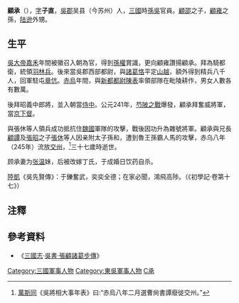 '''顧承'''（{{bd|？||？|}}），[[表字|字]]'''子直'''，[[吳郡|吳郡]]吴县（今苏州）人，[[三國|三國]]時[[孫吳|孫吳]]官員。[[顧邵|顧邵]]之子，[[顧雍|顧雍]]之孫，[[陆逊|陆逊]]外甥。

==生平==
{{main|二宮之爭}}
[[吳大帝|吳大帝]][[嘉禾_(孫權)|嘉禾]]年間被徽召入朝為官，得到[[孫權|孫權]]賞識，更向顧雍讚揚顧承。拜為騎都衛，統領[[羽林兵|羽林兵]]。後來當吳郡西部都尉，與[[諸葛恪|諸葛恪]]平定[[山越|山越]]，額外得到精兵八千人，回軍駐屯[[章伉|章伉]]。[[赤烏|赤烏]]年間，與[[新都|新都]][[都尉|都尉]][[陳表|陳表]]率領部隊在毗陵耕作，男女人數各有數萬。

後拜昭義中郎將，並入朝當[[侍中|侍中]]。公元241年，[[芍陂之戰|芍陂之戰]]爆發，顧承拜奮威將軍，當[[京下督|京下督]]。

與張休等人領兵成功抵抗住[[魏國|魏國]]軍隊的攻擊，戰後因功升為雜號將軍。顧承與兄長[[顧譚|顧譚]]及[[張昭|張昭]]之子[[張休|張休]]等人因亲附太子孫和，遭到魯王孫霸人馬的攻擊，赤乌八年（245年）流放[[交州|交州]]，<ref>[[萬斯同|萬斯同]]《吳將相大事年表》曰:“赤烏八年二月選曹尙書譚廢徙交州。”</ref>三十七歲時逝世。

顾承妻为[[张温_(东吴)|张温]]妹，后被改嫁丁氏，于成婚日饮药自杀。

[[陸凱_(三國)|陸凱]]《吳先賢傳》：于鑠奮武，奕奕全德；在家必聞，鴻飛高陟。（《初學記·卷第十七》）

==注釋==
{{reflist}}

== 參考資料 ==
*《[[三國志|三國志]]·[[s:三國志/卷52|吳書·張顧諸葛步傳]]》

{{DEFAULTSORT:G}}
[[Category:三國軍事人物|Category:三國軍事人物]]
[[Category:東吳軍事人物|Category:東吳軍事人物]]
[[Category:吳郡顧氏|C承]]